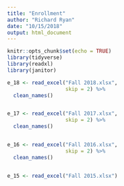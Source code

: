 ```yaml
---
title: "Enrollment"
author: "Richard Ryan"
date: "10/15/2018"
output: html_document
---
```


```r
knitr::opts_chunk$set(echo = TRUE)
library(tidyverse)
library(readxl)
library(janitor)
```

```r
e_18 <- read_excel("Fall 2018.xlsx", 
                   skip = 2) %>%
  clean_names()


e_17 <- read_excel("Fall 2017.xlsx", 
                   skip = 2) %>% 
  clean_names()


e_16 <- read_excel("Fall 2016.xlsx", 
                   skip = 2) %>% 
  clean_names()


e_15 <- read_excel("Fall 2015.xlsx")
```


